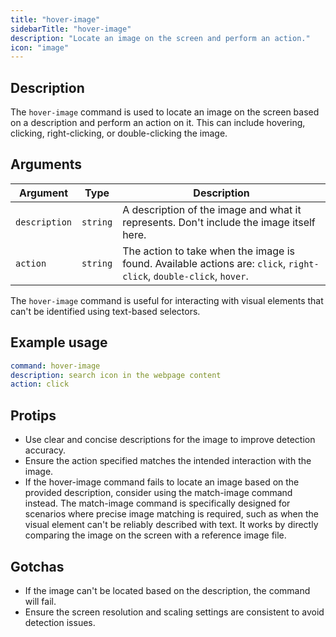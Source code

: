 ```yaml
---
title: "hover-image"
sidebarTitle: "hover-image"
description: "Locate an image on the screen and perform an action."
icon: "image"
---
```



<Replay />
<Example />

## Description

The `hover-image` command is used to locate an image on the screen based on a description and perform an action on it. This can include hovering, clicking, right-clicking, or double-clicking the image.

## Arguments
| Argument      | Type     | Description                                                                 |
|---------------|----------|-----------------------------------------------------------------------------|
| `description` | `string` | A description of the image and what it represents. Don't include the image itself here. |
| `action`      | `string` | The action to take when the image is found. Available actions are: `click`, `right-click`, `double-click`, `hover`. |

The `hover-image` command is useful for interacting with visual elements that can't be identified using text-based selectors.

## Example usage
```yaml
command: hover-image
description: search icon in the webpage content
action: click
```

## Protips
- Use clear and concise descriptions for the image to improve detection accuracy.
- Ensure the action specified matches the intended interaction with the image.
- If the hover-image command fails to locate an image based on the provided description, consider using the match-image command instead. The match-image command is specifically designed for scenarios where precise image matching is required, such as when the visual element can't be reliably described with text. It works by directly comparing the image on the screen with a reference image file.

## Gotchas
- If the image can't be located based on the description, the command will fail.
- Ensure the screen resolution and scaling settings are consistent to avoid detection issues.

